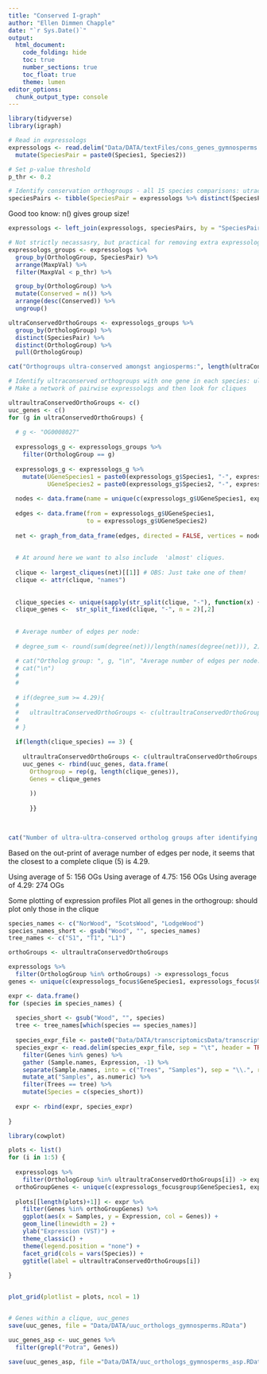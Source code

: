 ```yaml
---
title: "Conserved I-graph"
author: "Ellen Dimmen Chapple"
date: "`r Sys.Date()`"
output: 
  html_document:
    code_folding: hide
    toc: true
    number_sections: true
    toc_float: true
    theme: lumen
editor_options:
  chunk_output_type: console
---
```



```r

library(tidyverse)
library(igraph)

```


```r
# Read in expressologs
expressologs <- read.delim("Data/DATA/textFiles/cons_genes_gymnosperms.txt", sep = " ") %>% 
  mutate(SpeciesPair = paste0(Species1, Species2))

# Set p-value threshold
p_thr <- 0.2

# Identify conservation orthogroups - all 15 species comparisons: utraconserved
speciesPairs <- tibble(SpeciesPair = expressologs %>% distinct(SpeciesPair) %>% pull(SpeciesPair))


```

Good too know: n() gives group size!

```r
expressologs <- left_join(expressologs, speciesPairs, by = "SpeciesPair")

# Not strictly necassasry, but practical for removing extra expressologs?
expressologs_groups <- expressologs %>% 
  group_by(OrthologGroup, SpeciesPair) %>% 
  arrange(MaxpVal) %>%
  filter(MaxpVal < p_thr) %>% 

  group_by(OrthologGroup) %>%
  mutate(Conserved = n()) %>%
  arrange(desc(Conserved)) %>% 
  ungroup()

ultraConservedOrthoGroups <- expressologs_groups %>% 
  group_by(OrthologGroup) %>% 
  distinct(SpeciesPair) %>% 
  distinct(OrthologGroup) %>% 
  pull(OrthologGroup)

cat("Orthogroups ultra-conserved amongst angiosperms:", length(ultraConservedOrthoGroups), "\n")

```



```r

# Identify ultraconserved orthogroups with one gene in each species: ultraultraconserved
# Make a network of pairwise expressologs and then look for cliques 

ultraultraConservedOrthoGroups <- c()
uuc_genes <- c()
for (g in ultraConservedOrthoGroups) {
  
  # g <- "OG0008027"
  
  expressologs_g <- expressologs_groups %>% 
    filter(OrthologGroup == g) 
  
  expressologs_g <- expressologs_g %>% 
    mutate(UGeneSpecies1 = paste0(expressologs_g$Species1, "-", expressologs_g$GeneSpecies1),
           UGeneSpecies2 = paste0(expressologs_g$Species2, "-", expressologs_g$GeneSpecies2))
  
  nodes <- data.frame(name = unique(c(expressologs_g$UGeneSpecies1, expressologs_g$UGeneSpecies2)))
  
  edges <- data.frame(from = expressologs_g$UGeneSpecies1, 
                      to = expressologs_g$UGeneSpecies2)
  
  net <- graph_from_data_frame(edges, directed = FALSE, vertices = nodes)
  
  
  # At around here we want to also include  'almost' cliques.
  
  clique <- largest_cliques(net)[[1]] # OBS: Just take one of them!
  clique <- attr(clique, "names")
  
  
  clique_species <- unique(sapply(str_split(clique, "-"), function(x) { x[1]}))
  clique_genes <-  str_split_fixed(clique, "-", n = 2)[,2]
  
  
  # Average number of edges per node:
  
  # degree_sum <- round(sum(degree(net))/length(names(degree(net))), 2)

  # cat("Ortholog group: ", g, "\n", "Average number of edges per node:  ", degree_sum)
  # cat("\n")
  # 
  # 
  
  # if(degree_sum >= 4.29){
  # 
  #   ultraultraConservedOrthoGroups <- c(ultraultraConservedOrthoGroups, g)
  # 
  # }
  
  if(length(clique_species) == 3) {
    
    ultraultraConservedOrthoGroups <- c(ultraultraConservedOrthoGroups, g)
    uuc_genes <- rbind(uuc_genes, data.frame(
      Orthogroup = rep(g, length(clique_genes)),
      Genes = clique_genes
      
      ))
      
      }}
      
  

cat("Number of ultra-ultra-conserved ortholog groups after identifying cliques based on inputs above: ",length(ultraultraConservedOrthoGroups))


```

Based on the out-print of average number of edges per node, it seems that the closest to a complete clique (5) is 4.29.

Using average of 5: 156 OGs 
Using average of 4.75: 156 OGs
Using average of 4.29: 274 OGs


Some plotting of expression profiles
Plot all genes in the orthogroup: should plot only those in the clique

```r

species_names <- c("NorWood", "ScotsWood", "LodgeWood")
species_names_short <- gsub("Wood", "", species_names)
tree_names <- c("S1", "T1", "L1")

orthoGroups <- ultraultraConservedOrthoGroups

expressologs %>% 
  filter(OrthologGroup %in% orthoGroups) -> expressologs_focus
genes <- unique(c(expressologs_focus$GeneSpecies1, expressologs_focus$GeneSpecies2))

expr <- data.frame()
for (species in species_names) {
  
  species_short <- gsub("Wood", "", species)
  tree <- tree_names[which(species == species_names)]
  
  species_expr_file <- paste0("Data/DATA/transcriptomicsData/transcriptomicsForHeatmaps/",species_short,"Wood_transcriptomics_hm.txt")
  species_expr <- read.delim(species_expr_file, sep = "\t", header = TRUE) %>% 
    filter(Genes %in% genes) %>% 
    gather (Sample.names, Expression, -1) %>%
    separate(Sample.names, into = c("Trees", "Samples"), sep = "\\.", remove = FALSE) %>%
    mutate_at("Samples", as.numeric) %>%
    filter(Trees == tree) %>% 
    mutate(Species = c(species_short))
  
  expr <- rbind(expr, species_expr)
  
}
```


```r

library(cowplot)

plots <- list()
for (i in 1:5) {
  
  expressologs %>% 
    filter(OrthologGroup %in% ultraultraConservedOrthoGroups[i]) -> expressologs_focusgroup
  orthoGroupGenes <- unique(c(expressologs_focusgroup$GeneSpecies1, expressologs_focusgroup$GeneSpecies2))
  
  plots[[length(plots)+1]] <- expr %>%
    filter(Genes %in% orthoGroupGenes) %>%
    ggplot(aes(x = Samples, y = Expression, col = Genes)) +
    geom_line(linewidth = 2) +
    ylab("Expression (VST)") +
    theme_classic() +
    theme(legend.position = "none") +
    facet_grid(cols = vars(Species)) +
    ggtitle(label = ultraultraConservedOrthoGroups[i])
  
}


plot_grid(plotlist = plots, ncol = 1)



```


```r

# Genes within a clique, uuc_genes
save(uuc_genes, file = "Data/DATA/uuc_orthologs_gymnosperms.RData")

```

```r

uuc_genes_asp <- uuc_genes %>% 
  filter(grepl("Potra", Genes))

save(uuc_genes_asp, file ="Data/DATA/uuc_orthologs_gymnosperms_asp.RData")

```


















